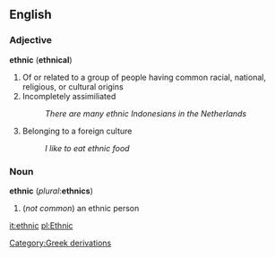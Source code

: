 ==English==
===Adjective===
'''ethnic''' ('''ethnical''')

# Of or related to a group of people having common racial, national, religious, or cultural origins
# Incompletely assimiliated
#: ''There are many ethnic Indonesians in the Netherlands''
# Belonging to a foreign culture
#: ''I like to eat ethnic food''

===Noun===
'''ethnic''' (''plural'':'''ethnics''')
#(''not common'') an ethnic person

[[it:ethnic]]
[[pl:Ethnic]]
[[Category:Greek derivations]]
